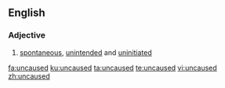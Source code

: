 ==English==

===Adjective===
{{en-adj|-}}

# [[spontaneous]], [[unintended]] and [[uninitiated]]

[[fa:uncaused]]
[[ku:uncaused]]
[[ta:uncaused]]
[[te:uncaused]]
[[vi:uncaused]]
[[zh:uncaused]]